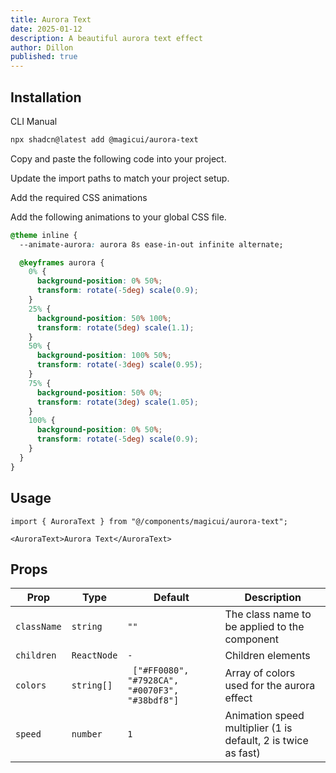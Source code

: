 ```yaml
---
title: Aurora Text
date: 2025-01-12
description: A beautiful aurora text effect
author: Dillon
published: true
---
```


<ComponentPreview name="aurora-text-demo" />

## Installation

<Tabs defaultValue="cli">

<TabsList>
  <TabsTrigger value="cli">CLI</TabsTrigger>
  <TabsTrigger value="manual">Manual</TabsTrigger>
</TabsList>
<TabsContent value="cli">

```bash
npx shadcn@latest add @magicui/aurora-text
```

</TabsContent>

<TabsContent value="manual">

<Steps>

<Step>Copy and paste the following code into your project.</Step>

<ComponentSource name="aurora-text" />

<Step>Update the import paths to match your project setup.</Step>

<Step>Add the required CSS animations</Step>

Add the following animations to your global CSS file.

```css title="app/globals.css" showLineNumbers {2, 4-25}
@theme inline {
  --animate-aurora: aurora 8s ease-in-out infinite alternate;

  @keyframes aurora {
    0% {
      background-position: 0% 50%;
      transform: rotate(-5deg) scale(0.9);
    }
    25% {
      background-position: 50% 100%;
      transform: rotate(5deg) scale(1.1);
    }
    50% {
      background-position: 100% 50%;
      transform: rotate(-3deg) scale(0.95);
    }
    75% {
      background-position: 50% 0%;
      transform: rotate(3deg) scale(1.05);
    }
    100% {
      background-position: 0% 50%;
      transform: rotate(-5deg) scale(0.9);
    }
  }
}
```

</Steps>

</TabsContent>

</Tabs>

## Usage

```tsx showLineNumbers
import { AuroraText } from "@/components/magicui/aurora-text";
```

```tsx showLineNumbers
<AuroraText>Aurora Text</AuroraText>
```

## Props

| Prop        | Type        | Default                                         | Description                                                   |
| ----------- | ----------- | ----------------------------------------------- | ------------------------------------------------------------- |
| `className` | `string`    | `""`                                            | The class name to be applied to the component                 |
| `children`  | `ReactNode` | `-`                                             | Children elements                                             |
| `colors`    | `string[]`  | ` ["#FF0080", "#7928CA", "#0070F3", "#38bdf8"]` | Array of colors used for the aurora effect                    |
| `speed`     | `number`    | `1`                                             | Animation speed multiplier (1 is default, 2 is twice as fast) |
